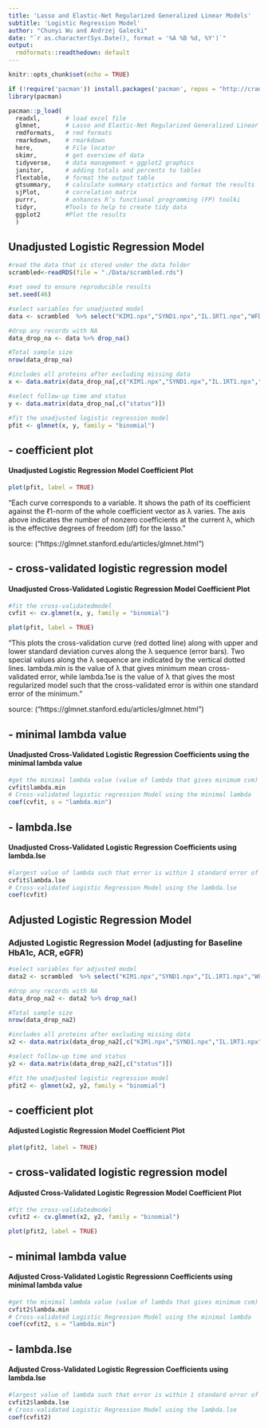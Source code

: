 ```yaml
---
title: 'Lasso and Elastic-Net Regularized Generalized Linear Models'
subtitle: 'Logistic Regression Model'
author: "Chunyi Wu and Andrzej Galecki"
date: "`r as.character(Sys.Date(), format = '%A %B %d, %Y')`"
output:
  rmdformats::readthedown: default
---
```


```r
knitr::opts_chunk$set(echo = TRUE)
```

```r
if (!require('pacman')) install.packages('pacman', repos = "http://cran.us.r-project.org")
library(pacman)

pacman::p_load(
  readxl,       # load excel file
  glmnet,       # Lasso and Elastic-Net Regularized Generalized Linear Models
  rmdformats,   # rmd formats
  rmarkdown,    # rmarkdown
  here,         # File locator
  skimr,        # get overview of data
  tidyverse,    # data management + ggplot2 graphics 
  janitor,      # adding totals and percents to tables
  flextable,    # format the output table
  gtsummary,    # calculate summary statistics and format the results
  sjPlot,       # correlation matrix
  purrr,        # enhances R’s functional programming (FP) toolki 
  tidyr,        #Tools to help to create tidy data
  ggplot2       #Plot the results
  )
```

## Unadjusted Logistic Regression Model

```r
#read the data that is stored under the data folder
scrambled<-readRDS(file = "./Data/scrambled.rds")

#set seed to ensure reproducible results
set.seed(46)

#select variables for unadjusted model
data <- scrambled  %>% select("KIM1.npx","SYND1.npx","IL.1RT1.npx","WFDC2.npx","CD27.npx", "TNFRSF10A.npx","LAYN.npx","PVRL4.npx","EDA2R.npx","TNFRSF4.npx","GFR_alpha_1_npx","TNF.R1.npx","PI3_npx", "EFNA4.npx","TNF.R2.npx" ,"DLL1.npx" ,"TNFRSF6B.npx", "CD160.npx","EPHA2.npx","RELT.npx","LTBR.npx","time","status") 

#drop any records with NA
data_drop_na <- data %>% drop_na()    

#Total sample size
nrow(data_drop_na)

#includes all proteins after excluding missing data
x <- data.matrix(data_drop_na[,c("KIM1.npx","SYND1.npx","IL.1RT1.npx","WFDC2.npx","CD27.npx", "TNFRSF10A.npx","LAYN.npx","PVRL4.npx","EDA2R.npx","TNFRSF4.npx","GFR_alpha_1_npx","TNF.R1.npx","PI3_npx", "EFNA4.npx","TNF.R2.npx" ,"DLL1.npx" ,"TNFRSF6B.npx", "CD160.npx","EPHA2.npx","RELT.npx","LTBR.npx")])

#select follow-up time and status
y <- data.matrix(data_drop_na[,c("status")])

#fit the unadjusted logistic regression model
pfit <- glmnet(x, y, family = "binomial")

```

##    - coefficient plot
####  Unadjusted Logistic Regression Model Coefficient Plot
```r
plot(pfit, label = TRUE) 
```
"Each curve corresponds to a variable. It shows the path of its coefficient against the ℓ1-norm of the whole coefficient vector as λ varies. The axis above indicates the number of nonzero coefficients at the current λ, which is the effective degrees of freedom (df) for the lasso."

source: ("https://glmnet.stanford.edu/articles/glmnet.html")

##    - cross-validated logistic regression model
####  Unadjusted Cross-Validated Logistic Regression Model Coefficient Plot
```r
#fit the cross-validatedmodel
cvfit <- cv.glmnet(x, y, family = "binomial")

plot(pfit, label = TRUE) 
```

"This plots the cross-validation curve (red dotted line) along with upper and lower standard deviation curves along the λ sequence (error bars). Two special values along the λ sequence are indicated by the vertical dotted lines. lambda.min is the value of λ that gives minimum mean cross-validated error, while lambda.1se is the value of λ that gives the most regularized model such that the cross-validated error is within one standard error of the minimum."

source: ("https://glmnet.stanford.edu/articles/glmnet.html")

##   - minimal lambda value
####  Unadjusted Cross-Validated Logistic Regression Coefficients using the minimal lambda value 
```r
#get the minimal lambda value (value of lambda that gives minimum cvm)
cvfit$lambda.min
# Cross-validated logistic regression Model using the minimal lambda
coef(cvfit, s = "lambda.min")
```

##   - lambda.lse
####  Unadjusted Cross-Validated Logistic Regression Coefficients using lambda.lse
```r
#largest value of lambda such that error is within 1 standard error of the minimum.
cvfit$lambda.lse
# Cross-validated Logistic Regression Model using the lambda.lse
coef(cvfit)
```

## Adjusted Logistic Regression Model 
### Adjusted Logistic Regression Model (adjusting for Baseline HbA1c, ACR, eGFR)
```r

#select variables for adjusted model
data2 <- scrambled  %>% select("KIM1.npx","SYND1.npx","IL.1RT1.npx","WFDC2.npx","CD27.npx", "TNFRSF10A.npx","LAYN.npx","PVRL4.npx","EDA2R.npx","TNFRSF4.npx","GFR_alpha_1_npx","TNF.R1.npx","PI3_npx", "EFNA4.npx","TNF.R2.npx" ,"DLL1.npx" ,"TNFRSF6B.npx", "CD160.npx","EPHA2.npx","RELT.npx","LTBR.npx","time","status","BL_eGFR","log10_B_HBA1C_PRC","log10_DU_ACR") 

#drop any records with NA
data_drop_na2 <- data2 %>% drop_na()    

#Total sample size
nrow(data_drop_na2)

#includes all proteins after excluding missing data
x2 <- data.matrix(data_drop_na2[,c("KIM1.npx","SYND1.npx","IL.1RT1.npx","WFDC2.npx","CD27.npx", "TNFRSF10A.npx","LAYN.npx","PVRL4.npx","EDA2R.npx","TNFRSF4.npx","GFR_alpha_1_npx","TNF.R1.npx","PI3_npx", "EFNA4.npx","TNF.R2.npx" ,"DLL1.npx" ,"TNFRSF6B.npx", "CD160.npx","EPHA2.npx","RELT.npx","LTBR.npx","BL_eGFR","log10_B_HBA1C_PRC","log10_DU_ACR")])

#select follow-up time and status
y2 <- data.matrix(data_drop_na2[,c("status")])

#fit the unadjusted logistic regression model
pfit2 <- glmnet(x2, y2, family = "binomial")

```

##   - coefficient plot
####  Adjusted Logistic Regression Model Coefficient Plot
```r
plot(pfit2, label = TRUE) 
```

##   - cross-validated logistic regression model
####  Adjusted Cross-Validated Logistic Regression Model Coefficient Plot
```r
#fit the cross-validatedmodel
cvfit2 <- cv.glmnet(x2, y2, family = "binomial")

plot(pfit2, label = TRUE) 
```

##   - minimal lambda value
####  Adjusted Cross-Validated Logistic Regressionn Coefficients using minimal lambda value
```r
#get the minimal lambda value (value of lambda that gives minimum cvm)
cvfit2$lambda.min
# Cross-validated Logistic Regression Model using the minimal lambda
coef(cvfit2, s = "lambda.min")
```

##   - lambda.lse
####  Adjusted Cross-Validated Logistic Regression Coefficients using lambda.lse
```r
#largest value of lambda such that error is within 1 standard error of the minimum.
cvfit2$lambda.lse
# Cross-validated Logistic Regression Model using the lambda.lse
coef(cvfit2)
```